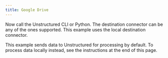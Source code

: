 ```yaml
---
title: Google Drive
---
```



<SharedContentGoogleDrive/>

Now call the Unstructured CLI or Python. The destination connector can be any of the ones supported. This example uses the local destination connector.

This example sends data to Unstructured for processing by default. To process data locally instead, see the instructions at the end of this page.


<CodeGroup>
  <GoogleDriveSh />
  <GoogleDrivePyV2 />
</CodeGroup>


<SharedPartitionByAPIOSS/>


<GoogleCredentialsFileAsString />